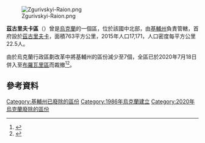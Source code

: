 [[Image:Zgurivskyi-Raion.png|right]]

'''茲古里夫卡區'''（{{lang-uk|Згурівський район}}）曾是[[烏克蘭|烏克蘭]]的一個區，位於該國中北部，由[[基輔州|基輔州]]負責管轄，首府設於[[茲古里夫卡|茲古里夫卡]]，面積763平方公里，2015年人口17,171，人口密度每平方公里22.5人。

由於烏克蘭行政區劃改革中將基輔州的區份減少至7個，全區已於2020年7月18日併入至[[布羅瓦里區|布羅瓦里區]]而裁撤<ref>{{Cite news|title=Про утворення та ліквідацію районів. Постанова Верховної Ради України № 807-ІХ.|url=http://www.golos.com.ua/article/333466|access-date=2020-10-03|date=2020-07-18|website=Голос України|language=uk}}</ref><ref>{{cite web |title=Нові райони: карти + склад |url=https://www.minregion.gov.ua/press/news/novi-rajony-karty-sklad/ |publisher=Міністерство розвитку громад та територій України |language=Ukrainian}}</ref>。

==參考資料==
{{Reflist}}

{{Coord|50|28|19|N|31|47|39|E|display=title}}

{{基辅州行政区划}}

{{DEFAULTSORT:Згурівський район}}
[[Category:基輔州已廢除的區份|Category:基輔州已廢除的區份]]
[[Category:1986年烏克蘭建立|Category:1986年烏克蘭建立]]
[[Category:2020年烏克蘭廢除的區份|Category:2020年烏克蘭廢除的區份]]

{{Kyiv-geo-stub}}